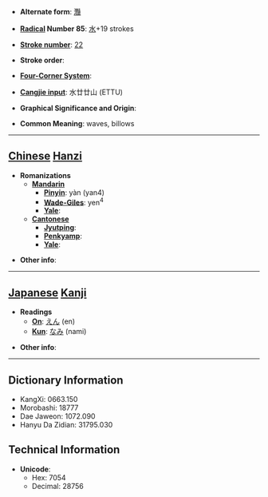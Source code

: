 * '''Alternate form''': [[灩]]

* '''[[Wiktionary:Chinese radical index| Radical]] Number 85''': [[Wiktionary:Chinese radical index 水|水]]+19 strokes

* '''[[Wiktionary:Chinese total strokes index|Stroke number]]''': [[Wiktionary:Chinese total strokes index 22|22]]

* '''Stroke order''': 

* '''[[Wiktionary:Chinese four corner index|Four-Corner System]]''': 

* '''[[Wiktionary:Chinese Cangjie index|Cangjie input]]''': 水廿廿山 (ETTU)

* '''Graphical Significance and Origin''': 

* '''Common Meaning''': waves, billows

----

== [[Chinese]] [[Hanzi]] ==

* '''Romanizations'''
** '''[[Mandarin]]'''
*** '''[[Pinyin]]''': yàn (yan4)
*** '''[[Wade-Giles]]''': yen<sup>4</sup>
*** '''[[Yale]]''': 
** '''[[Cantonese]]'''
*** '''[[Jyutping]]''':
*** '''[[Penkyamp]]''': 
*** '''[[Yale]]''': 

* '''Other info''': 

----

== [[Japanese]] [[Kanji]] ==

* '''Readings'''
** '''[[On]]''': [[えん]] (en)
** '''[[Kun]]''': [[なみ]] (nami)

* '''Other info''':  

----

== Dictionary Information ==

* KangXi: 0663.150
* Morobashi: 18777
* Dae Jaweon: 1072.090
* Hanyu Da Zidian: 31795.030

== Technical Information ==

* '''Unicode''':
** Hex: 7054
** Decimal: 28756